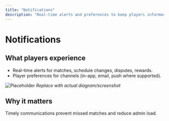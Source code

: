 ```yaml
---
title: "Notifications"
description: "Real-time alerts and preferences to keep players informed."
---
```


# Notifications

## What players experience
- Real-time alerts for matches, schedule changes, disputes, rewards.
- Player preferences for channels (in-app, email, push where supported).

![Placeholder](/images/screenshots/notifications.png)
*Replace with actual diagram/screenshot*

## Why it matters
Timely communications prevent missed matches and reduce admin load.
